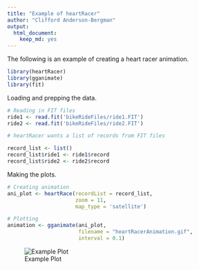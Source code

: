 ```yaml
---
title: "Example of heartRacer"
author: "Clifford Anderson-Bergman"
output: 
  html_document:
    keep_md: yes
---
```


The following is an example of creating a heart racer animation. 

```r
library(heartRacer)
library(gganimate)
library(fit)
```

Loading and prepping the data.

```r
# Reading in FIT files 
ride1 <- read.fit('bikeRideFiles/ride1.FIT')
ride2 <- read.fit('bikeRideFiles/ride2.FIT')

# heartRacer wants a list of records from FIT files

record_list <- list()
record_list$ride1 <- ride1$record
record_list$ride2 <- ride2$record
```

Making the plots. 

```r
# Creating animation
ani_plot <- heartRace(recordList = record_list,
                      zoom = 11, 
                      map_type = 'satellite')

# Plotting
animation <- gganimate(ani_plot, 
                       filename = "heartRacerAnimation.gif",
                       interval = 0.1)
```

![Example Plot](heartRacerAnimation.gif)
